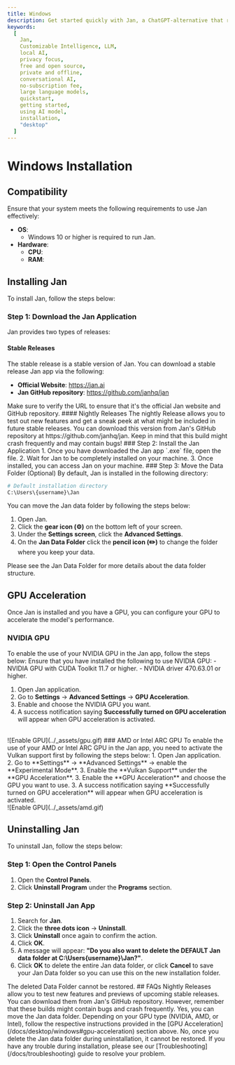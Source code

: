 ```yaml
---
title: Windows
description: Get started quickly with Jan, a ChatGPT-alternative that runs on your own computer, with a local API server. Learn how to install Jan and select an AI model to start chatting.
keywords:
  [
    Jan,
    Customizable Intelligence, LLM,
    local AI,
    privacy focus,
    free and open source,
    private and offline,
    conversational AI,
    no-subscription fee,
    large language models,
    quickstart,
    getting started,
    using AI model,
    installation,
    "desktop"
  ]
---
```




# Windows Installation
## Compatibility
Ensure that your system meets the following requirements to use Jan effectively:
  - **OS**:
    - Windows 10 or higher is required to run Jan.
  - **Hardware**:
    - **CPU**:
    - **RAM**:

## Installing Jan
To install Jan, follow the steps below:
<Steps>
### Step 1: Download the Jan Application
Jan provides two types of releases:
#### Stable Releases
The stable release is a stable version of Jan. You can download a stable release Jan app via the following:
  - **Official Website**: https://jan.ai
  - **Jan GitHub repository**: https://github.com/janhq/jan
<Callout type="info">
Make sure to verify the URL to ensure that it's the official Jan website and GitHub repository.
</Callout>
#### Nightly Releases
The nightly Release allows you to test out new features and get a sneak peek at what might be included in future stable releases. You can download this version from Jan's GitHub repository at https://github.com/janhq/jan.
<Callout type="info">
Keep in mind that this build might crash frequently and may contain bugs!
</Callout>
### Step 2: Install the Jan Application
1. Once you have downloaded the Jan app `.exe` file, open the file.
2. Wait for Jan to be completely installed on your machine.
3. Once installed, you can access Jan on your machine.
### Step 3: Move the Data Folder (Optional)
By default, Jan is installed in the following directory:

```sh
# Default installation directory
C:\Users\{username}\Jan
```
You can move the Jan data folder by following the steps below:
1. Open Jan.
2. Click the **gear icon (⚙️)** on the bottom left of your screen.
3. Under the **Settings screen**, click the **Advanced Settings**.
4. On the **Jan Data Folder** click the **pencil icon (✏️)** to change the folder where you keep your data.
<Callout type="info">
Please see the Jan Data Folder for more details about the data folder structure.
</Callout>
</Steps>

## GPU Acceleration
Once Jan is installed and you have a GPU, you can configure your GPU to accelerate the model's performance.
### NVIDIA GPU
To enable the use of your NVIDIA GPU in the Jan app, follow the steps below:
<Callout type="info">
  Ensure that you have installed the following to use NVIDIA GPU:
    - NVIDIA GPU with CUDA Toolkit 11.7 or higher.
    - NVIDIA driver 470.63.01 or higher.
</Callout>
1. Open Jan application.
2. Go to **Settings** -> **Advanced Settings** -> **GPU Acceleration**.
3. Enable and choose the NVIDIA GPU you want.
3. A success notification saying **Successfully turned on GPU acceleration** will appear when GPU acceleration is activated.
<br/>
![Enable GPU](../_assets/gpu.gif)
### AMD or Intel ARC GPU
To enable the use of your AMD or Intel ARC GPU in the Jan app, you need to activate the Vulkan support first by following the steps below:
1. Open Jan application.
2. Go to **Settings** -> **Advanced Settings** -> enable the **Experimental Mode**.
3. Enable the **Vulkan Support** under the **GPU Acceleration**.
3. Enable the **GPU Acceleration** and choose the GPU you want to use.
3. A success notification saying **Successfully turned on GPU acceleration** will appear when GPU acceleration is activated.
<br/>
![Enable GPU](../_assets/amd.gif)
  
## Uninstalling Jan
To uninstall Jan, follow the steps below:
<Steps>
### Step 1: Open the Control Panels
1. Open the **Control Panels**.
2. Click **Uninstall Program** under the **Programs** section.
### Step 2: Uninstall Jan App
1. Search for **Jan**.
2. Click the **three dots icon** -> **Uninstall**.
3. Click **Uninstall** once again to confirm the action.
4. Click **OK**.
5. A message will appear: **"Do you also want to delete the DEFAULT Jan data folder at C:\Users\{username}\Jan?"**.
6. Click **OK** to delete the entire Jan data folder, or click **Cancel** to save your Jan Data folder so you can use this on the new installation folder.
<Callout type="warning">
The deleted Data Folder cannot be restored.
</Callout>
</Steps>
## FAQs
<FAQBox title="What are Nightly Releases, and how can I access them?">
  Nightly Releases allow you to test new features and previews of upcoming stable releases. You can download them from Jan's GitHub repository. However, remember that these builds might contain bugs and crash frequently.
</FAQBox>
<FAQBox title="Can I move the Jan data folder to a different location?">
  Yes, you can move the Jan data folder.
</FAQBox>
<FAQBox title="How do I enable GPU acceleration for better performance?">
  Depending on your GPU type (NVIDIA, AMD, or Intel), follow the respective instructions provided in the [GPU Acceleration](/docs/desktop/windows#gpu-acceleration) section above.
</FAQBox>
<FAQBox title="Can I recover the deleted Jan data folder after uninstallation?">
  No, once you delete the Jan data folder during uninstallation, it cannot be restored. 
</FAQBox>
<Callout type="warning">
If you have any trouble during installation, please see our [Troubleshooting](/docs/troubleshooting) guide to resolve your problem.
</Callout>
